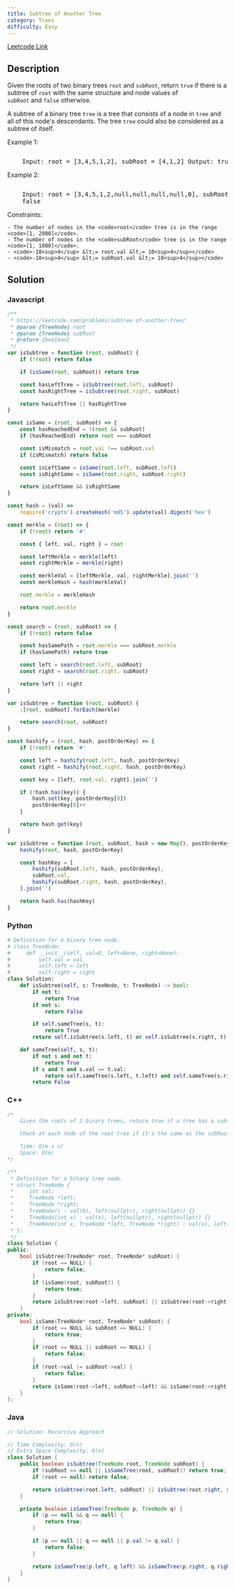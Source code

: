 ```yaml
---
title: Subtree of Another Tree
category: Trees
difficulty: Easy
---
```


<Callout>

[Leetcode Link](https://leetcode.com/problems/subtree-of-another-tree)

</Callout>

## Description

Given the roots of two binary trees <code>root</code> and <code>subRoot</code>, return <code>true</code> if there is a subtree of <code>root</code> with the same structure and node values of<code> subRoot</code> and <code>false</code> otherwise.

A subtree of a binary tree <code>tree</code> is a tree that consists of a node in <code>tree</code> and all of this node&#39;s descendants. The tree <code>tree</code> could also be considered as a subtree of itself.

Example 1:

<Image
	alt=""
	src="https://assets.leetcode.com/uploads/2021/04/28/subtree1-tree.jpg"
	width={532}
	height={400}
/>
<br />

<pre className="overflow-x-auto">
	Input: root = [3,4,5,1,2], subRoot = [4,1,2] Output: true
</pre>

Example 2:

<Image
	alt=""
	src="https://assets.leetcode.com/uploads/2021/04/28/subtree2-tree.jpg"
	width={502}
	height={458}
/>
<br />

<pre className="overflow-x-auto">
	Input: root = [3,4,5,1,2,null,null,null,null,0], subRoot = [4,1,2] Output:
	false
</pre>

Constraints:

    - The number of nodes in the <code>root</code> tree is in the range <code>[1, 2000]</code>.
    - The number of nodes in the <code>subRoot</code> tree is in the range <code>[1, 1000]</code>.
    - <code>-10<sup>4</sup> &lt;= root.val &lt;= 10<sup>4</sup></code>
    - <code>-10<sup>4</sup> &lt;= subRoot.val &lt;= 10<sup>4</sup></code>

## Solution

### Javascript

```javascript
/**
 * https://leetcode.com/problems/subtree-of-another-tree/
 * @param {TreeNode} root
 * @param {TreeNode} subRoot
 * @return {boolean}
 */
var isSubtree = function (root, subRoot) {
	if (!root) return false

	if (isSame(root, subRoot)) return true

	const hasLeftTree = isSubtree(root.left, subRoot)
	const hasRightTree = isSubtree(root.right, subRoot)

	return hasLeftTree || hasRightTree
}

const isSame = (root, subRoot) => {
	const hasReachedEnd = !(root && subRoot)
	if (hasReachedEnd) return root === subRoot

	const isMismatch = root.val !== subRoot.val
	if (isMismatch) return false

	const isLeftSame = isSame(root.left, subRoot.left)
	const isRightSame = isSame(root.right, subRoot.right)

	return isLeftSame && isRightSame
}

const hash = (val) =>
	require('crypto').createHash('md5').update(val).digest('hex')

const merkle = (root) => {
	if (!root) return '#'

	const { left, val, right } = root

	const leftMerkle = merkle(left)
	const rightMerkle = merkle(right)

	const merkleVal = [leftMerkle, val, rightMerkle].join('')
	const merkleHash = hash(merkleVal)

	root.merkle = merkleHash

	return root.merkle
}

const search = (root, subRoot) => {
	if (!root) return false

	const hasSamePath = root.merkle === subRoot.merkle
	if (hasSamePath) return true

	const left = search(root.left, subRoot)
	const right = search(root.right, subRoot)

	return left || right
}

var isSubtree = function (root, subRoot) {
	;[root, subRoot].forEach(merkle)

	return search(root, subRoot)
}

const hashify = (root, hash, postOrderKey) => {
	if (!root) return '#'

	const left = hashify(root.left, hash, postOrderKey)
	const right = hashify(root.right, hash, postOrderKey)

	const key = [left, root.val, right].join('')

	if (!hash.has(key)) {
		hash.set(key, postOrderKey[0])
		postOrderKey[0]++
	}

	return hash.get(key)
}

var isSubtree = function (root, subRoot, hash = new Map(), postOrderKey = [0]) {
	hashify(root, hash, postOrderKey)

	const hashKey = [
		hashify(subRoot.left, hash, postOrderKey),
		subRoot.val,
		hashify(subRoot.right, hash, postOrderKey),
	].join('')

	return hash.has(hashKey)
}
```

### Python

```python
# Definition for a binary tree node.
# class TreeNode:
#     def __init__(self, val=0, left=None, right=None):
#         self.val = val
#         self.left = left
#         self.right = right
class Solution:
    def isSubtree(self, s: TreeNode, t: TreeNode) -> bool:
        if not t:
            return True
        if not s:
            return False

        if self.sameTree(s, t):
            return True
        return self.isSubtree(s.left, t) or self.isSubtree(s.right, t)

    def sameTree(self, s, t):
        if not s and not t:
            return True
        if s and t and s.val == t.val:
            return self.sameTree(s.left, t.left) and self.sameTree(s.right, t.right)
        return False

```

### C++

```cpp
/*
    Given the roots of 2 binary trees, return true if a tree has a subtree of the other tree

    Check at each node of the root tree if it's the same as the subRoot tree (structure + values)

    Time: O(m x n)
    Space: O(m)
*/

/**
 * Definition for a binary tree node.
 * struct TreeNode {
 *     int val;
 *     TreeNode *left;
 *     TreeNode *right;
 *     TreeNode() : val(0), left(nullptr), right(nullptr) {}
 *     TreeNode(int x) : val(x), left(nullptr), right(nullptr) {}
 *     TreeNode(int x, TreeNode *left, TreeNode *right) : val(x), left(left), right(right) {}
 * };
 */
class Solution {
public:
    bool isSubtree(TreeNode* root, TreeNode* subRoot) {
        if (root == NULL) {
            return false;
        }
        if (isSame(root, subRoot)) {
            return true;
        }
        return isSubtree(root->left, subRoot) || isSubtree(root->right, subRoot);
    }
private:
    bool isSame(TreeNode* root, TreeNode* subRoot) {
        if (root == NULL && subRoot == NULL) {
            return true;
        }
        if (root == NULL || subRoot == NULL) {
            return false;
        }
        if (root->val != subRoot->val) {
            return false;
        }
        return isSame(root->left, subRoot->left) && isSame(root->right, subRoot->right);
    }
};

```

### Java

```java
// Solution: Recursive Approach

// Time Complexity: O(n)
// Extra Space Complexity: O(n)
class Solution {
    public boolean isSubtree(TreeNode root, TreeNode subRoot) {
        if (subRoot == null || isSameTree(root, subRoot)) return true;
        if (root == null) return false;

        return isSubtree(root.left, subRoot) || isSubtree(root.right, subRoot);
    }

    private boolean isSameTree(TreeNode p, TreeNode q) {
        if (p == null && q == null) {
            return true;
        }

        if (p == null || q == null || p.val != q.val) {
            return false;
        }

        return isSameTree(p.left, q.left) && isSameTree(p.right, q.right);
    }
}

```
